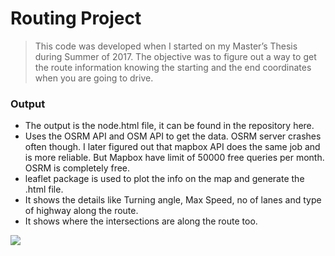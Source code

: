# Routing Project

> This code was developed when I started on my Master's Thesis during Summer of 2017.
  The objective was to figure out a way to get the route information knowing the starting and the end coordinates when you are going to drive.

### Output
  
  - The output is the node.html file, it can be found in the repository here.
  - Uses the OSRM API and OSM API to get the data. OSRM server crashes often though. I later figured out that mapbox API does the same job and is more reliable. But Mapbox have limit of 50000 free queries per month. OSRM is completely free.
  - leaflet package is used to plot the info on the map and generate the .html file.
  - It shows the details like Turning angle, Max Speed, no of lanes  and type of highway along the route.
  - It shows where the intersections are along the route too.
  
  ![](https://github.com/adithyaaijth/Routing_Project/blob/master/nodes.JPG)
